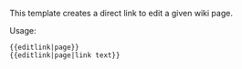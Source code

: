 {{doc/start}}

This template creates a direct link to edit a given wiki page.

Usage: 
 <nowiki>{{editlink|page}}</nowiki>
 <nowiki>{{editlink|page|link text}}</nowiki>
{{doc/end}}
